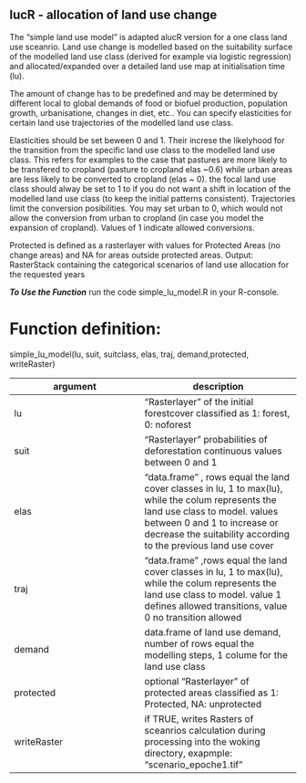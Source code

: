 lucR - allocation of land use change 
---

The "simple land use model" is adapted alucR version for a one class land use sceanrio. Land use change is modelled based on the suitability surface of the modelled land use class (derived for example via logistic regression) and allocated/expanded over a detailed land use map at initialisation time (lu). 

The amount of change has to be predefined and may be determined by different local to global demands of food or biofuel production, population growth, urbanisatione, changes in diet, etc.. You can specify elasticities for certain land use trajectories of the modelled land use class.

Elasticities should be set beween 0 and 1. Their increse the likelyhood for the transition from the specific land use class to the modelled land use class. This refers for examples to the case that pastures are more likely to be transfered to cropland  (pasture to cropland elas ~0.6) while urban areas are less likely to be converted to cropland (elas ~ 0). the focal land use class should alway be set to 1 to if you do not want a shift in location of the modelled land use class (to keep the initial patterns consistent). Trajectories limit the conversion posibilities. You may set urban to 0, which would not allow the conversion from urban to cropland (in case you model the expansion of cropland). Values of 1 indicate allowed conversions.

Protected is defined as a rasterlayer with values for Protected Areas (no change areas) and NA for areas outside protected areas.
Output: 
RasterStack containing the categorical scenarios of land use allocation for the requested years  

 ***To Use the Function*** run the code  simple_lu_model.R in your R-console. 



# Function definition:
simple_lu_model(lu, suit, suitclass, elas, traj, demand,protected, writeRaster)

argument | description
-----|------
lu | "Rasterlayer" of the initial forestcover classified as 1: forest, 0: noforest
suit | "Rasterlayer" probabilities of deforestation continuous values between 0 and 1
elas | "data.frame" , rows equal the land cover classes in lu, 1 to max(lu), while the colum represents the land use class to model. values between 0 and 1 to increase or decrease the suitability according to the previous land use cover
traj | "data.frame" ,rows equal the land cover classes in lu, 1 to max(lu), while the colum represents the land use class to model. value 1 defines allowed transitions, value 0 no transition allowed
demand | data.frame of land use demand, number of rows equal the modelling steps, 1 colume for the land use class
protected | optional "Rasterlayer" of protected areas classified as 1: Protected, NA: unprotected
writeRaster | if TRUE, writes Rasters of sceanrios calculation during processing into the woking directory, exapmple: "scenario_epoche1.tif"